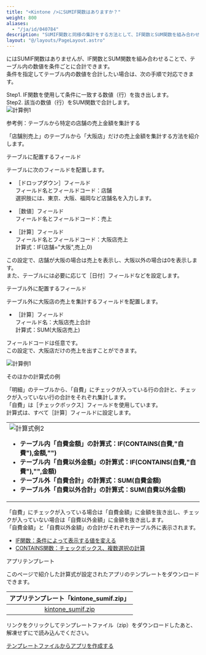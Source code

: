 ```yaml
---
title: "<Kintone />にSUMIF関数はありますか？"
weight: 800
aliases:
  - "/ja/id/040784"
description: "SUMIF関数と同様の集計をする方法として、IF関数とSUM関数を組み合わせて、テーブル内の数値を条件ごとに合計する方法を紹介しています。"
layout: "@/layouts/PageLayout.astro"
---
```



<Kintone />にはSUMIF関数はありませんが、IF関数とSUM関数を組み合わせることで、テーブル内の数値を条件ごとに合計できます。  
条件を指定してテーブル内の数値を合計したい場合は、次の手順で対応できます。  

Step1. IF関数を使用して条件に一致する数値（行）を抜き出します。  
Step2. 該当の数値（行）をSUM関数で合計します。  
<Img src="/k/kintone/img-ja/sumif_01.png" alt="計算例1" />

<Heading id="calculation_sumif_10">参考例：テーブルから特定の店舗の売上金額を集計する</Heading>

「店舗別売上」のテーブルから「大阪店」だけの売上金額を集計する方法を紹介します。  

<Heading level={3} id="calculation_sumif_1010">テーブルに配置するフィールド</Heading>

テーブルに次のフィールドを配置します。  

* <Wovn>［ドロップダウン］</Wovn>フィールド  
  フィールド名とフィールドコード：店舗  
  選択肢には、東京、大阪、福岡など店舗名を入力します。  

* <Wovn>［数値］</Wovn>フィールド  
  フィールド名とフィールドコード：売上  

* <Wovn>［計算］</Wovn>フィールド  
  フィールド名とフィールドコード：大阪店売上  
  計算式：IF(店舗="大阪",売上,0)

この設定で、店舗が大阪の場合は売上を表示し、大阪以外の場合は0を表示します。  
また、テーブルには必要に応じて<Wovn>［日付］</Wovn>フィールドなどを設定します。  

<Heading level={3} id="calculation_sumif_1020">テーブル外に配置するフィールド</Heading>

テーブル外に大阪店の売上を集計するフィールドを配置します。  

* <Wovn>［計算］</Wovn>フィールド  
  フィールド名：大阪店売上合計  
  計算式：SUM(大阪店売上)  

フィールドコードは任意です。  
この設定で、大阪店だけの売上を出すことができます。

<Img src="/k/kintone/img-ja/sumif_01.png" alt="計算例1" />

<Heading id="calculation_sumif_20">そのほかの計算式の例</Heading>

「明細」のテーブルから、「自費」にチェックが入っている行の合計と、チェックが入っていない行の合計をそれぞれ集計します。  
「自費」は<Wovn>［チェックボックス］</Wovn>フィールドを使用しています。  
計算式は、すべて<Wovn>［計算］</Wovn>フィールドに設定します。  
<table width="100%">
  <tbody>
    <tr>
    <td>
      <img src="/k/img-ja/sumif_02.png" alt="計算式例2" />
      <ul>
        <li><b>テーブル内「自費金額」の計算式：IF(CONTAINS(自費,"自費"),金額,"")</b></li>
        <li><b>テーブル内「自費以外金額」の計算式：IF(CONTAINS(自費,"自費"),"",金額)</b></li>
        <li><b>テーブル外「自費合計」の計算式：SUM(自費金額)</b></li>
        <li><b>テーブル外「自費以外合計」の計算式：SUM(自費以外金額)</b></li>
      </ul>
    </td>
    </tr>
  </tbody>
</table>

「自費」にチェックが入っている場合は「自費金額」に金額を抜き出し、チェックが入っていない場合は「自費以外金額」に金額を抜き出します。  
「自費金額」と「自費以外金額」の合計がそれぞれテーブル外に表示されます。  

<Hint>

* [IF関数：条件によって表示する値を変える](/k/ja/id/040505.html)
* [CONTAINS関数：チェックボックス、複数選択の計算](/k/ja/id/040506.html)

</Hint>

<Heading id="calculation_sumif_30">アプリテンプレート</Heading>

このページで紹介した計算式が設定されたアプリのテンプレートをダウンロードできます。  
<table>
    <thead>
        <tr>
            <th style="text-align: center;">アプリテンプレート「kintone_sumif.zip」</th>
        </tr>
    </thead>
    <tbody>
        <tr>
            <td>
              <div style="text-align: center;">
                <a href="/k/files-ja/kintone_sumif.zip"><img src="/k/img/icon_add_tmpl_file.png" alt="" /><br />
                </a>
              </div>
              <div style="text-align: center;">
                <a href="/k/files-ja/kintone_sumif.zip">kintone_sumif.zip</a>
              </div>
            </td>
        </tr>
    </tbody>
</table>
リンクをクリックしてテンプレートファイル（zip）をダウンロードしたあと、解凍せずに<Kintone />で読み込んでください。  

<Reference>

[テンプレートファイルからアプリを作成する](/k/ja/id/040627.html)

</Reference>

